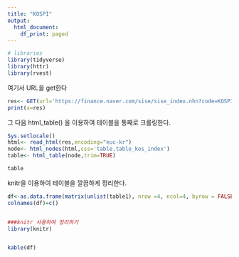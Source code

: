 ```yaml
---
title: "KOSPI"
output:
  html_document:
    df_print: paged
---
```




```r

# libraries
library(tidyverse)
library(httr)
library(rvest)
```



여기서 URL을 get한다
```r
res<- GET(url='https://finance.naver.com/sise/sise_index.nhn?code=KOSPI')
print(x=res)
```



그 다음 html_table() 을 이용하여 테이블을 통째로 크롤링한다.

```r

Sys.setlocale()
html<- read_html(res,encoding="euc-kr")
node<- html_nodes(html,css='table.table_kos_index')
table<- html_table(node,trim=TRUE)

table
```


knitr을 이용하여 테이블을 깔끔하게 정리한다.
```r

df<-as.data.frame(matrix(unlist(table1), nrow =4, ncol=4, byrow = FALSE))
colnames(df)=c()


###knitr 사용하여 정리하기
library(knitr)


kable(df)


```


